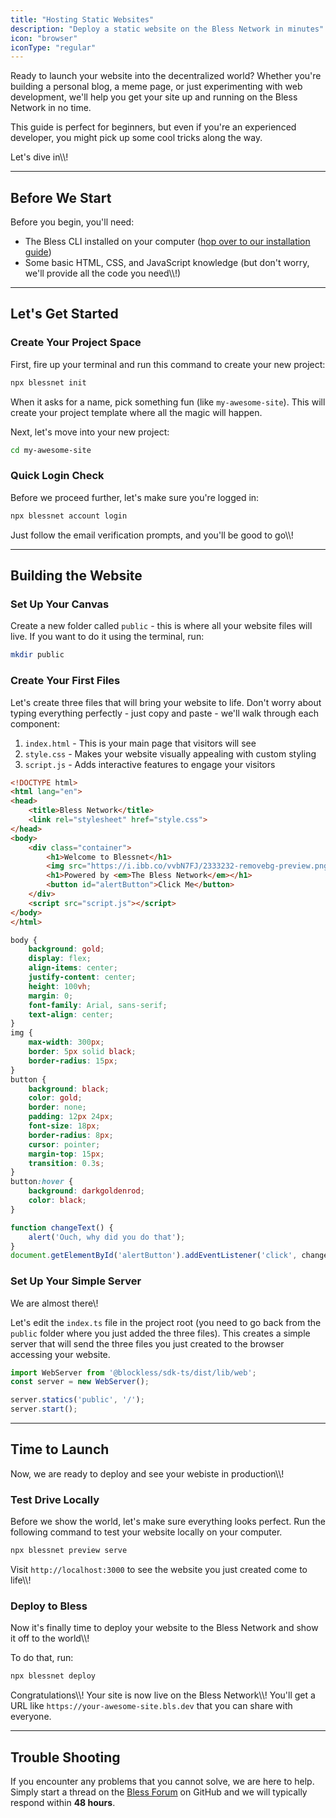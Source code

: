 ```yaml
---
title: "Hosting Static Websites"
description: "Deploy a static website on the Bless Network in minutes"
icon: "browser"
iconType: "regular"
---
```


Ready to launch your website into the decentralized world? Whether you're building a personal blog, a meme page, or just experimenting with web development, we'll help you get your site up and running on the Bless Network in no time.

This guide is perfect for beginners, but even if you're an experienced developer, you might pick up some cool tricks along the way.

Let's dive in\\\\!

---

## Before We Start

Before you begin, you'll need:

- The Bless CLI installed on your computer ([hop over to our installation guide](../installation))
- Some basic HTML, CSS, and JavaScript knowledge (but don't worry, we'll provide all the code you need\\\\!)

---

## Let's Get Started

### Create Your Project Space

First, fire up your terminal and run this command to create your new project:

```sh
npx blessnet init
```

When it asks for a name, pick something fun (like `my-awesome-site`). This will create your project template where all the magic will happen.

Next, let's move into your new project:

```sh
cd my-awesome-site
```

### Quick Login Check

Before we proceed further, let's make sure you're logged in:

```sh
npx blessnet account login
```

Just follow the email verification prompts, and you'll be good to go\\\\!

---

## Building the Website

### Set Up Your Canvas

Create a new folder called `public` - this is where all your website files will live. If you want to do it using the terminal, run:

```sh
mkdir public
```

### Create Your First Files

Let's create three files that will bring your website to life. Don't worry about typing everything perfectly - just copy and paste - we'll walk through each component:

1. `index.html` - This is your main page that visitors will see
2. `style.css` - Makes your website visually appealing with custom styling
3. `script.js` - Adds interactive features to engage your visitors

<CodeGroup>

```html index.html
<!DOCTYPE html>
<html lang="en">
<head>
    <title>Bless Network</title>
    <link rel="stylesheet" href="style.css">
</head>
<body>
    <div class="container">
        <h1>Welcome to Blessnet</h1>
        <img src="https://i.ibb.co/vvbN7FJ/2333232-removebg-preview.png" alt="Bless Network">
        <h1>Powered by <em>The Bless Network</em></h1>
        <button id="alertButton">Click Me</button>
    </div>
    <script src="script.js"></script>
</body>
</html>
```


```css style.css
body {
    background: gold;
    display: flex;
    align-items: center;
    justify-content: center;
    height: 100vh;
    margin: 0;
    font-family: Arial, sans-serif;
    text-align: center;
}
img {
    max-width: 300px;
    border: 5px solid black;
    border-radius: 15px;
}
button {
    background: black;
    color: gold;
    border: none;
    padding: 12px 24px;
    font-size: 18px;
    border-radius: 8px;
    cursor: pointer;
    margin-top: 15px;
    transition: 0.3s;
}
button:hover {
    background: darkgoldenrod;
    color: black;
}
```


```js script.js
function changeText() {
    alert('Ouch, why did you do that');
}
document.getElementById('alertButton').addEventListener('click', changeText);
```

</CodeGroup>

### Set Up Your Simple Server

We are almost there\\!

Let's edit the `index.ts` file in the project root (you need to go back from the `public` folder where you just added the three files). This creates a simple server that will send the three files you just created to the browser accessing your website.

```js index.ts
import WebServer from '@blockless/sdk-ts/dist/lib/web';
const server = new WebServer();

server.statics('public', '/');
server.start();
```

---

## Time to Launch

Now, we are ready to deploy and see your webiste in production\\\\!

### Test Drive Locally

Before we show the world, let's make sure everything looks perfect. Run the following command to test your website locally on your computer.

```sh
npx blessnet preview serve
```

Visit `http://localhost:3000` to see the website you just created come to life\\\\!

### Deploy to Bless

Now it's finally time to deploy your website to the Bless Network and show it off to the world\\\\!

To do that, run:

```sh
npx blessnet deploy
```

Congratulations\\\\! Your site is now live on the Bless Network\\\\! You'll get a URL like `https://your-awesome-site.bls.dev` that you can share with everyone.

---

## Trouble Shooting

If you encounter any problems that you cannot solve, we are here to help. Simply start a thread on the [Bless Forum](https://github.com/orgs/blessnetwork/discussions) on GitHub and we will typically respond within **48 hours**.